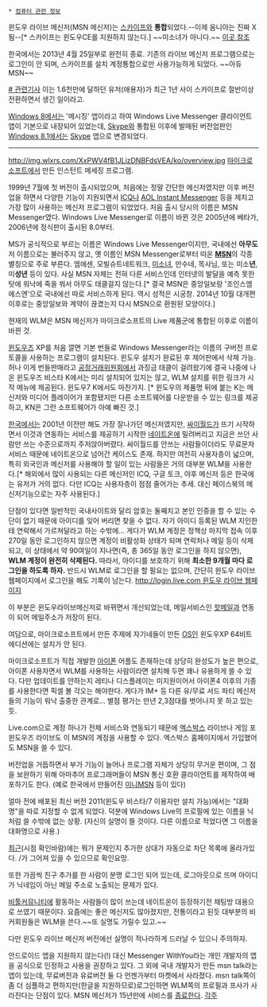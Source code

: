  * [[컴퓨터 관련 정보]]

윈도우 라이브 메신저(MSN 메신저)는 [[스카이프]]와 '''통합'''되었다.--이제 옴니아는 진짜 X됨--[* 스카이프는 윈도우CE를 지원하지 않는다.] ~~미소녀가 아니다.~~ 
[http://blogs.skype.com/en/2012/11/skypewlm.html 이곳 참조]

한국에서는 2013년 4월 25일부로 완전히 종료. 기존의 라이브 메신저 프로그램으로는 로그인이 안 되며, 스카이프를 설치 계정통합으로만 사용가능하게 되었다. ~~아듀 MSN~~

[http://news.khan.co.kr/kh_news/khan_art_view.html?artid=201211071504211&code=930100 # 관련기사] 이는 1.6천만에 달하던 유저(애용자)가 최근 1년 사이 스카이프로 절반이상 전환하면서 생긴 일이라고.

[[Windows 8]]에서는 '메시징' 앱이라고 하여 Windows Live Messenger 클라이언트 앱이 기본으로 내장되어 있었는데, [[Skype]]와 통합된 이후에 발매된 버전업판인 [[Windows 8.1]]에서는 [[Skype]] 앱으로 변경되었다.

------------------------------------------------------------

http://img.wlxrs.com/XxPWV4fB1JLizDNBFdsVEA/ko/overview.jpg
[[마이크로소프트]]에서 만든 인스턴트 메세징 프로그램.

1999년 7월에 첫 버전이 출시되었으며, 처음에는 정말 간단한 메신저였지만 이후 버전업을 하면서 다양한 기능이 지원되면서 [[ICQ]]나 [[AOL Instant Messenger]] 등을 제치고 가장 많이 사용하는 메신저 프로그램이 되었었다. 처음 출시 당시의 이름은 MSN Messenger였다. Windows Live Messenger로 이름이 바뀐 것은 2005년에 베타가, 2006년에 정식판이 출시된 8.0부터.

MS가 공식적으로 부르는 이름은 Windows Live Messenger이지만, 국내에선 '''아무도''' 저 이름으로는 불러주지 않고, 옛 이름인 MSN Messenger로부터 따온 '''[[MSN]]'''의 각종 별칭으로 주로 부른다. 엠에센, 모빌슈트네트워크, [[미소녀]], 만수네, 목사님, 또는 미소'''년''', 미'''성년''' 등이 있다. 사실 MSN 자체는 전혀 다른 서비스인데 인터넷의 발달을 예측 못한 탓에 워낙에 죽을 쒀서 아무도 태클걸지 않는다.[* 결국 MSN은 중앙일보랑 '조인스엠에스엔'으로 국내에선 따로 서비스하게 된다. 역시 성적은 시궁창. 2014년 10월 대개편 이후로는 중앙일보와 계약이 끊겼는지 다시 MSN으로 환원된 모양이다.]

현재의 WLM은 MSN 메신저가 마이크로소프트의 Live 제품군에 통합된 이후로 이름이 바뀐 것.

[[윈도우즈]] XP를 처음 깔면 기본 번들로 Windows Messenger라는 이름의 구버전 프로토콜을 사용하는 프로그램이 설치된다. 윈도우 설치가 완료된 후 제어판에서 삭제 가능. 허나 이게 번들판매라고 [[공정거래위원회]]에서 과징금 태클이 걸려왔기에 결국 나중에 나온 윈도우즈 비스타 K에서는 미리 설치되어 있지는 않고, WLM 설치를 위한 링크가 시작 메뉴에 제공된다. 윈도우7 K에서도 마찬가지. [* 윈도우의 제품명 뒤에 붙는 K는 메신저와 미디어 플레이어가 포함됐지만 다른 소프트웨어를 다운받을 수 있는 링크를 제공하고, KN은 그런 소프트웨어가 아예 빠진 것.]

[[한국]]에서는 2001년 이전만 해도 가장 잘나가던 메신저였지만, [[싸이월드]]가 뜨기 시작하면서 이것과 연동하는 서비스를 제공하기 시작한 [[네이트온]]에 밀려버리고 지금은 쓰던 사람만 쓰는 수준으로까지 주저앉아버렸다. 싸이월드를 안쓰는 사람들이더라도 무료문자 서비스 때문에 네이트온으로 넘어간 케이스도 존재. 하지만 여전히 사용자층이 넓으며, 특히 외국인과 메신저를 사용해야 할 일이 있는 사람들은 거의 대부분 WLM을 사용한다.[* 해외에서 많이 사용되는 다른 메신저인 ICQ, 구글 토크, 야후 메신저 등은 한국에는 유저가 거의 없다. 다만 ICQ는 사용자층이 점점 줄어가는 추세. 대신 페이스북의 메신저기능으로는 자주 사용된다.]

단점이 있다면 일반적인 국내사이트와 달리 암호는 둘째치고 본인 인증을 할 수 있는 수단이 없기 때문에 아이디를 잊어 버리면 찾을 수 없다. 자기 아이디 등록된 WLM 지인한테 연락해서 가르쳐달라고 하는 수밖에... 게다가 WLM 계정은 정책상 마지막 접속 이후 270일 동안 로그인하지 않으면 계정이 비활성화 상태가 되며 연락처나 메일 등이 삭제되고, 이 상태에서 약 90여일이 지나면(즉, 총 365일 동안 로그인을 하지 않으면), '''WLM 계정이 완전히 삭제된다.''' 따라서, 아이디를 보호하기 위해 '''최소한 9개월 마다 로그인을 하도록 하자.''' 반드시 WLM로 로그인을 할 필요는 없으며, 간단히 윈도우 라이브 웹페이지에서 로그인을 해도 기록이 남는다. [[http://login.live.com 윈도우 라이브 웹페이지]]

이 부분은 윈도우라이브메신저로 바뀌면서 개선되었는데, 메일서비스인 [[핫메일]]과 연동이 되어 메일주소가 저장이 된다.

여담으로, 마이크로소프트에서 만든 주제에 자기네들이 만든 [[OS]]인 윈도우XP 64비트 에디션에는 설치가 안 된다.

마이크로소프트가 직접 개발한 [[아이폰]] 어플도 존재하는데 상당히 완성도가 높은 편으로, 아이폰 사용자면서 WLM를 사용하는 사람이라면 설치해 두면 꽤나 유용하게 쓸 수 있다. 다만 업데이트를 안하는지 레티나 디스플레이는 미지원이어서 아이폰4 이후의 기종를 사용한다면 픽셀 볼 각오는 해야한다. 게다가 IM+ 등 다른 유/무료 서드 파티 메신저들의 기능이 워낙 출중한 관계로... 별점 평가는 만년 2,3점대를 벗어나지 못 하고 있는 듯. 

Live.com으로 계정 하나가 전체 서비스와 연동되기 때문에 [[엑스박스]] 라이브나 게임 포 윈도우즈 라이브도 이 MSN의 계정을 사용할 수 있다. 엑스박스 홈페이지에서 가입했어도 MSN을 쓸 수 있다.

버전업을 거듭하면서 부가 기능이 늘어나 프로그램 자체가 상당히 무거운 편이며, 그 점을 보완하기 위해 아마추어 프로그래머들이 MSN 통신 호환 클라이언트를 제작하여 배포하기도 한다. (예로 한국에서 만들어진 [http://www.popome.com/?page_id=6 미니MSN] 등이 있다)

얼마 전에 배포된 최신 버전 2011(윈도우 비스타/7 이용자만 설치 가능)에서는 "대화명"을 따로 지정할 수 없게 되었다. 덕분에 Windows Live의 프로필에 있는 이름을 닉처럼 쓸 수밖에 없는 상황. (자신의 실명이 뜰 것이다. 다른 이름으로 적었다면 그 이름을 대화명으로 사용.)

[[최근]](시점 확인바람)에는 뭐가 문제인지 추가한 상대가 자동으로 차단 목록에 올라가있다. /가 그어져 있을 수 있으므로 확인요망.

또한 가끔씩 친구 추가를 한 사람이 분명 로그인 되어 있는데, 로그아웃으로 뜨며 아이디가 닉네임이 아닌 메일 주소로 노출되는 문제가 있다.

[[비툴커뮤니티]]에 활동하는 사람들이 많이 쓰는데 네이트온이 등장하기전 채팅방 대용으로 쓰였기 때문이다. 요즘에는 좋은 메신저도 많아졌지만, 전통이라고 된듯 대부분의 비커회원들은 WLM을 쓴다.~~또 실명도 가릴수 있고.~~

다만 윈도우 라이브 메신저 버전에선 실명이 적나라하게 드러날 수 있으니 주의하자.

안드로이드 앱을 지원하지 않는다(!)
대신 Messenger WithYou라는 개인 개발자의 앱을 공식으로 인정하고 사용을 권장하고 있다.
그 외에 국내 개발자가 만든 msn talk라는 앱이 있는데, 무료버전과 유료버전 둘 다 언젠가부터 마켓에서 사라졌다. msn talk쪽이 좀 더 심플하고 편하지만(한글을 지원하므로)로그인하면 WLM쪽의 프로필과 프사가 사라진다는 단점이 있다.
MSN 메신저가 15년만에 서비스를 [http://m.news.naver.com/read.nhn?mode=LSD&sid1=105&sid2=283&oid=001&aid=0007094935 종료한다].
[[각주]]

